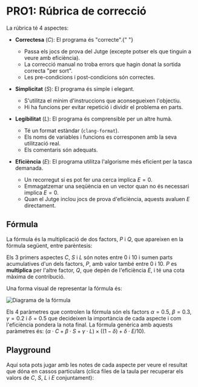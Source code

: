 
# PRO1: Rúbrica de correcció

La rúbrica té 4 aspectes:

<Quadre>

- <span className="text-blue-500">**Correctesa**</span> ($C$): El programa és "correcte".{" "}

  - Passa els jocs de prova del Jutge (excepte potser els que tinguin a veure amb
    eficiència).
  - La correcció manual no troba errors que hagin donat la sortida correcta "per sort".
  - Les pre-condicions i post-condicions són correctes.

- <span className="text-green-600">**Simplicitat**</span> ($S$): El programa és simple i elegant.

  - S'utilitza el mínim d'instruccions que aconsegueixen l'objectiu.
  - Hi ha funcions per evitar repetició i dividir el problema en parts.

- <span className="text-yellow-600">**Legibilitat**</span> ($L$): El programa és comprensible
  per un altre humà.

  - Té un format estàndar (`clang-format`).
  - Els noms de variables i funcions es corresponen amb la seva utilització real.
  - Els comentaris són adequats.

- <span className="text-red-500">**Eficiència**</span> ($E$): El programa utilitza l'algorisme
  més eficient per la tasca demanada.

  - Un recorregut si es pot fer una cerca implica $E = 0$.
  - Emmagatzemar una seqüència en un vector quan no és necessari implica $E = 0$.
  - Quan el Jutge inclou jocs de prova d'eficiència, aquests avaluen $E$ directament.

</Quadre>

## Fórmula

La fórmula és la multiplicació de dos factors, $P$ i $Q$, que apareixen en la fórmula
següent, entre parèntesis:

<FormulaFixed />

Els 3 primers aspectes $C$, $S$ i $L$ són notes entre 0 i 10 i sumen parts acumulatives
d'un dels factors, $P$, amb valor també entre 0 i 10. $P$ es **multiplica** per l'altre
factor, $Q$, que depèn de l'eficiència $E$, i té una cota màxima de contribució.

Una forma visual de representar la fórmula és:

<div className="flex flex-row justify-center">
  <Image src={diagram} alt="Diagrama de la fórmula" width={600} height={300} />
</div>

Els 4 paràmetres que controlen la fórmula són els factors $\alpha = 0.5$, $\beta = 0.3$,
$\gamma = 0.2$ i $\delta = 0.5$ que decideixen la importància de cada aspecte i com
l'eficiència pondera la nota final. La fórmula genèrica amb aquests paràmetres és:
$(\alpha \cdot C + \beta \cdot S + \gamma \cdot L) \times ( (1 - \delta)  + \delta \cdot E/10)$.

## Playground

Aquí sota pots jugar amb les notes de cada aspecte per veure el resultat que dóna en
cassos particulars (clica files de la taula per recuperar els valors de $C$, $S$, $L$ i
$E$ conjuntament):

<FormulaPlayGround />
